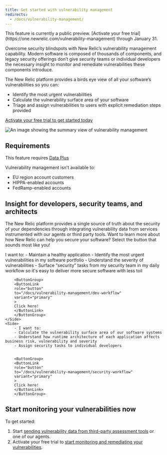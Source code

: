 ```yaml
---
title: Get started with vulnerability management
redirects:
  - /docs/vulnerability-management/
---
```


<Callout title="Public preview">
  This feature is currently a public preview. [Activate your free trial](https://one.newrelic.com/vulnerability-management) through January 31.   
</Callout>

Overcome security blindspots with New Relic’s vulnerability management capability. Modern software is composed of thousands of components, and legacy security offerings don’t give security teams or individual developers the necessary insight to monitor and remediate vulnerabilities these components introduce.

The New Relic platform provides a birds eye view of all your software’s vulnerabilities so you can:
- Identify the most urgent vulnerabilities
- Calculate the vulnerability surface area of your software 
- Triage and assign vulnerabilities to users with explicit remediation steps provided

[Activate your free trial to get started today](https://one.newrelic.com/vulnerability-management)

![An image showing the summary view of vulnerability management](/images/security_screenshot-full_security-overview.png "Vulnerability management overview")

## Requirements 

This feature requires [Data Plus](/docs/accounts/accounts-billing/new-relic-one-pricing-billing/data-ingest-billing/#data-prices)

Vulnerability management isn't available to: 

- EU region account customers
- HIPPA-enabled accounts
- FedRamp-enabled accounts


## Insight for developers, security teams, and architects

The New Relic platform provides a single source of truth about the security of your dependencies through integrating vulnerability data from services instrumented with our agents or third party tools. Want to learn more about how New Relic can help you secure your software? Select the button that sounds most like you!


<SideBySide>
    <Side>
        I want to:
        - Maintain a healthy application
        - Identify the most urgent vulnerabilities in my software portfolio
        - Understand the severity of vulnerabilities
        - Surface “security” tasks from my security team in my daily workflow so it's easy to deliver more secure software with less toil


        <ButtonGroup>
        <ButtonLink
        role="button"
        to="/docs/vulnerability-management/dev-workflow"
        variant="primary"
        >
        Click here!
        </ButtonLink>
        </ButtonGroup>
    </Side>
    <Side>
        - I want to:
        - Calculate the vulnerability surface area of our software systems 
        - Understand how runtime architecture of each application affects business risk, vulnerability and severity
        - Assign security tasks to individual developers


        <ButtonGroup>
        <ButtonLink
        role="button"
        to="/docs/vulnerability-management/security-workflow"
        variant="primary"
        >
        Click here!
        </ButtonLink>
        </ButtonGroup>  
  </Side>
</SideBySide>


## Start monitoring your vulnerabilities now

To get started:

1. Start [sending vulnerability data from third-party assessment tools](/docs/vulnerability-management/integrations/intro) or one of our agents.
2. Activate your free trial to [start monitoring and remediating your vulnerabilities](https://one.newrelic.com/vulnerability-management). 
